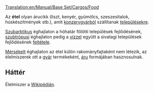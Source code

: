 [[Translation:en/Manual/Base Set/Cargos/Food]]

{{hu/Rakomány|név=Étel
|kép=en/Foodprocplant.png|termeli=szubarktikus és szubtrópusi éghajlaton [[hu/Manual/Base Set/Industries/Konzervgyár|konzervgyár]]
|fogadja=[[hu/Manual/Települések|település]]
}}

Az '''étel''' olyan árucikk (liszt, kenyér, gyümölcs, szeszesitalok, húskészítmények stb.), amit [[hu/Manual/Base Set/Industries/Konzervgyár|konzervgyárból]] szállítanak [[hu/Manual/Települések|településekre]]. 

[[hu/Manual/Éghajlatok#Szubarktikus|Szubarktikus]] éghajlaton a hóhatár fölötti települések fejlődésének, [[hu/Manual/Éghajlatok#Szubtrópusi|szubtrópusi]] éghajlaton pedig a [[hu/Manual/Base Set/Cargos/Víz|vízzel]] együtt a sivatagi települések fejlődésének [[hu/Manual/Települések#A_település fejlődésének éghajlatfüggő feltételei|feltétele]]. 

[[hu/Manual/Éghajlatok#Mérsékelt|Mérsékelt]] éghajlaton az étel külön rakományfajtaként nem létezik, az élelmiszerek ott a [[hu/Manual/Base Set/Industries/Gyár|gyár]] termékeként, [[hu/Manual/Base Set/Cargos/Áru|áru]] formájában hasznosulnak.


==Háttér==
Élelmiszer a [http://hu.wikipedia.org/wiki/Élelmiszer Wikipédián].

{{hu/Navbox Rakomány}}